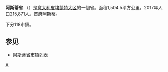 {{Infobox_ProvinceIT |
  fullname              = |
  name                  = Asti |
  region                = [[皮埃蒙特大区|皮埃蒙特大区]] |
  capital               = [[阿斯蒂|阿斯蒂]] |
  commune               = 118 |
  area                  = 1,504.5 |
  population_as_of      = 2017年 |
  population            = 215,871 |
  populationdensity     = 137  |
  vehicle               = AT|
  postal_code           = 14010-14026, 14030, 14032-14037, 14039-14055, 14057-14059, 14100|
  telephone_prefix      = 011, 0141, 0144|
  ISTAT                 = 005|
  president             = Marco Gabusi  |
  map                   = [[File:Asti_posizione.png|150px]] |
  coatofarms            = Provincia di Asti-Stemma.svg |
}}
'''阿斯蒂省''' （{{lang-it|Provincia di Asti}}）是[[意大利|意大利]][[皮埃蒙特大区|皮埃蒙特大区]]的一個省。面積1,504.5平方公里，2017年人口215,871人。首府[[阿斯蒂|阿斯蒂]]。

下分118市鎮。

== 参见 ==
* [[阿斯蒂省市镇列表|阿斯蒂省市镇列表]]

{{Piedmont}}
{{阿斯蒂省市鎮}}
{{Authority control}}

[[Category:皮埃蒙特大区省份|A]]